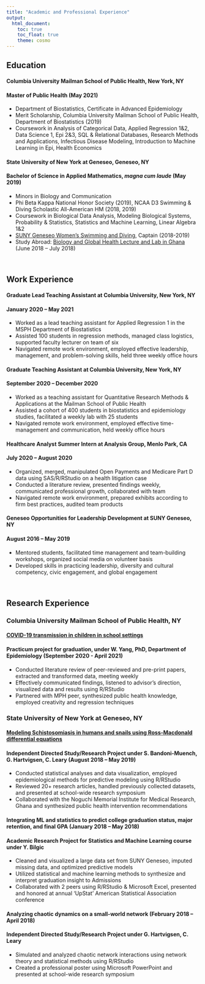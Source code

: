 ```yaml
---
title: "Academic and Professional Experience"
output: 
  html_document:
    toc: true
    toc_float: true
    theme: cosmo
---
```


## Education

#### Columbia University Mailman School of Public Health, New York, NY
#### Master of Public Health (May 2021)
* Department of Biostatistics, Certificate in Advanced Epidemiology
* Merit Scholarship, Columbia University Mailman School of Public Health, Department of Biostatistics (2019)
* Coursework in Analysis of Categorical Data, Applied Regression 1&2, Data Science 1, Epi 2&3, SQL & Relational Databases, Research Methods and Applications, Infectious Disease Modeling, Introduction to Machine Learning in Epi, Health Economics

#### State University of New York at Geneseo, Geneseo, NY
#### Bachelor of Science in Applied Mathematics, _magna cum laude_ (May 2019)
* Minors in Biology and Communication
* Phi Beta Kappa National Honor Society (2019), NCAA D3 Swimming & Diving Scholastic All-American HM (2018, 2019)
* Coursework in Biological Data Analysis, Modeling Biological Systems, Probability & Statistics, Statistics and Machine Learning, Linear Algebra 1&2
* [SUNY Geneseo Women's Swimming and Diving](https://www.geneseoknights.com/sports/wswimdive/2018-19/bios/ng_sydney_aesz?view=bio), Captain (2018-2019)
* Study Abroad: [Biology and Global Health Lecture and Lab in Ghana](https://drive.google.com/file/d/1zzPTeYkf0aiOG4IfkK_QdzPAFSk01o6w/view?usp=sharing) (June 2018 – July 2018)

<br>

## Work Experience

#### Graduate Lead Teaching Assistant at Columbia University, New York, NY
#### January 2020 – May 2021
* Worked as a lead teaching assistant for Applied Regression 1 in the MSPH Department of Biostatistics
* Assisted 100 students in regression methods, managed class logistics, supported faculty lecturer on team of six
* Navigated remote work environment, employed effective leadership, management, and problem-solving skills, held three weekly office hours


#### Graduate Teaching Assistant at Columbia University, New York, NY
#### September 2020 – December 2020
* Worked as a teaching assistant for Quantitative Research Methods & Applications at the Mailman School of Public Health
* Assisted a cohort of 400 students in biostatistics and epidemiology studies, facilitated a weekly lab with 25 students
* Navigated remote work environment, employed effective time-management and communication, held weekly office hours

#### Healthcare Analyst Summer Intern at Analysis Group, Menlo Park, CA
#### July 2020 – August 2020 
* Organized, merged, manipulated Open Payments and Medicare Part D data using SAS/R/RStudio on a health litigation case
* Conducted a literature review, presented findings weekly, communicated professional growth, collaborated with team
* Navigated remote work environment, prepared exhibits according to firm best practices, audited team products

#### Geneseo Opportunities for Leadership Development at SUNY Geneseo, NY
#### August 2016 – May 2019 
* Mentored students, facilitated time management and team-building workshops, organized social media on volunteer basis
* Developed skills in practicing leadership, diversity and cultural competency, civic engagement, and global engagement

<br>

## Research Experience

### Columbia University Mailman School of Public Health, NY

#### [COVID-19 transmission in children in school settings](https://drive.google.com/file/d/1r0e6_aZyA1UXDEpd7loUlopDL5wxCFOo/view?usp=sharing)
#### Practicum project for graduation, under W. Yang, PhD, Department of Epidemiology (September 2020 - April 2021)
* Conducted literature review of peer-reviewed and pre-print papers, extracted and transformed data, meeting weekly
* Effectively communicated findings, listened to advisor’s direction, visualized data and results using R/RStudio
* Partnered with MPH peer, synthesized public health knowledge, employed creativity and regression techniques


### State University of New York at Geneseo, NY

#### [Modeling Schistosomiasis in humans and snails using Ross-Macdonald differential equations](https://drive.google.com/file/d/1rRg1FCmTqmnrU76UUthw96ZEf54oy6Dp/view?usp=sharing)
#### Independent Directed Study/Research Project under S. Bandoni-Muench, G. Hartvigsen, C. Leary (August 2018 – May 2019)				 
* Conducted statistical analyses and data visualization, employed epidemiological methods for predictive modeling using R/RStudio 
* Reviewed 20+ research articles, handled previously collected datasets, and presented at school-wide research symposium
* Collaborated with the Noguchi Memorial Institute for Medical Research, Ghana and synthesized public health intervention recommendations

#### Integrating ML and statistics to predict college graduation status, major retention, and final GPA (January 2018 – May 2018)
#### Academic Research Project for Statistics and Machine Learning course	under Y. Bilgic
* Cleaned and visualized a large data set from SUNY Geneseo, imputed missing data, and optimized predictive models
* Utilized statistical and machine learning methods to synthesize and interpret graduation insight to Admissions
* Collaborated with 2 peers using R/RStudio & Microsoft Excel, presented and honored at annual ‘UpStat’ American Statistical Association conference

#### Analyzing chaotic dynamics on a small-world network (February 2018 – April 2018)
#### Independent Directed Study/Research Project under G. Hartvigsen, C. Leary 
* Simulated and analyzed chaotic network interactions using network theory and statistical methods using R/RStudio
* Created a professional poster using Microsoft PowerPoint and presented at school-wide research symposium
